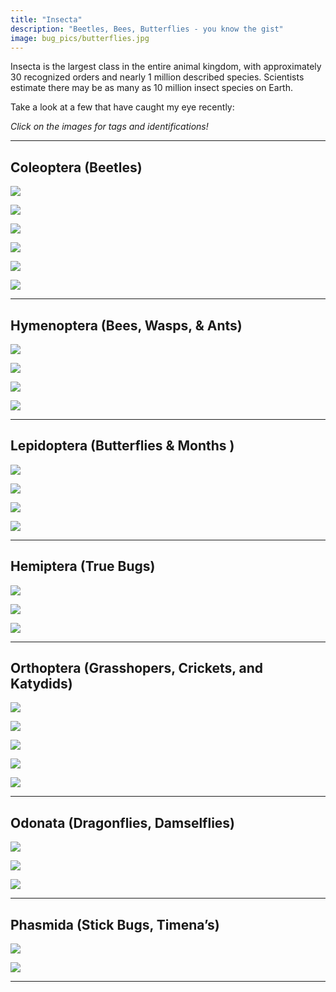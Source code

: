 ```yaml
---
title: "Insecta"
description: "Beetles, Bees, Butterflies - you know the gist"
image: bug_pics/butterflies.jpg
---
```


Insecta is the largest class in the entire animal kingdom, with approximately 30 recognized orders and nearly 1 million described species. Scientists estimate there may be as many as 10 million insect species on Earth. 

Take a look at a few that have caught my eye recently:

*Click on the images for tags and identifications!*

----

## Coleoptera (Beetles)

::: {layout="[[1, 1, 1], [1, 1, 1]]"}

![](bug_pics/IMG_4733.jpeg){.lightbox group="group1" 
description="*Nyctoporis carinata* (Flightless Darking Beetle)<br>CA: Sta Barbara Co<br>Sedgwick Reserve<br>20 May 2025<br>B. Ryan"}

![](bug_pics/IMG_4855.jpeg){.lightbox group="group1" 
description="*Temnoscheila chlorodia* (Pine Trogossitid Beetle)<br>CA: Sta Barbara Co<br>Sedgwick Reserve<br>29 May 2025<br>B. Ryan"}

![](bug_pics/IMG_2208.jpg){.lightbox group="group1" 
description="*Polyphylla decemlineata* (Ten-lined June Beeetle)<br>CA: Sta Barbara Co<br>UCSB<br>17 September 2024<br>B. Ryan"}

![](bug_pics/IMG_2209.jpg){.lightbox group="group1" 
description="*Polyphylla decemlineata* (Ten-lined June Beeetle)<br>CA: Sta Barbara Co<br>UCSB<br>17 September 2024<br>B. Ryan"}

![](bug_pics/milk.JPG){.lightbox group="group1" 
description="*Chrysochus cobaltinus* (Cobalt Milkweed Beetle)<br>CA: Sta Barbara Co<br>Sedgwick Reserve<br>9 July 2025<br>B. Ryan"}

![](bug_pics/IMG_4757.jpeg){.lightbox group="group1" 
description="*Trirhabda eriodictyonis* (Yerba Santa Beetle)<br>CA: Sta Barbara Co<br>Gibraltar Rd<br>22 May 2025<br>B. Ryan"}

:::

----

## Hymenoptera (Bees, Wasps, & Ants)

::: {layout="[1, 1, 1, 1]"}

![](bug_pics/IMG_3307.jpeg){.lightbox group="group2" 
description="Genus *Apis* (Honey Bees)<br>CA: Sta Barbara Co<br>Foothill Rd. Carpinteria<br>30 January 2025<br>B. Ryan"}


![](bug_pics/IMG_4471.jpeg){.lightbox group="group2" 
description="*Dasymutilla aureola* (Pacific Velvet Ant)<br>CA: Monterey Co<br>Carmel Valley<br>20 April 2025<br>B. Ryan"}


![](bug_pics/IMG_1468.jpeg){.lightbox group="group2" 
description="*Xylocopa sonorina* (Valley Carpenter Bee)<br>CA: Sta Barbara Co<br>Garden St<br>1 June 2025<br>A. Aceves"}

![](bug_pics/IMG_5442.jpeg){.lightbox group="group2" 
description="Family Pompillidae (Tarantula Hawk Wasp)<br>CA: Sta Barbara Co<br>Sedgwick Reserve<br>17 July 2025<br>B. Ryan"}


:::
----

## Lepidoptera (Butterflies & Months )

::: {layout="[1, 1, 1, 1]"}

![](bug_pics/IMG_5952.jpeg){.lightbox group="group3" 
description="*Ochlodes syvanoides* (Woodland Skipper)<br>CA: Sta Barbara<br>UCSB<br>29 July 2025<br>B. Ryan"}

![](bug_pics/IMG_4857.jpeg){.lightbox group="group3" 
description="*Argynnis callippe* ssp. *comstocki* (Comstock's Fritillary)<br>CA: Sta Barbara Co<br>Sedgwick reserve<br>29 May 2025<br>B. Ryan"}



![](bug_pics/cocoon_crop.jpg){.lightbox group="group3" 
description="Family Nortontidae (Prominent Moths)<br>CA: Sta Barbara Co<br>Sedgwick Reserve<br>20 May 2025<br>B. Ryan"}

![](bug_pics/IMG_5415.jpeg){.lightbox group="group3" 
description="*Coenonympha california* (Common Ringlet)<br>CA: Sta Barbara Co<br>Sedgwick Reserve<br>9 July 2025<br>B. Ryan"}

:::

----

## Hemiptera (True Bugs)

::: {layout="[1, 1, 1]"}

![](bug_pics/spot.jpeg){.lightbox group="group4" 
description="*Lycorma delicatula* (Spotted Laternfly)<br>PA: Allegheny Co<br>Three Rivers Heritage Trail<br>9 July 2024<br>B. Ryan"}

![](bug_pics/IMG_1751.jpeg){.lightbox group="group4" 
description="*Homalodiscus vitripennis* (Glassy-winged Sharpshooter)<br>CA: Sta Barbara Co<br>Goleta<br>17 July 2024<br>B. Ryan"}

![](bug_pics/milk_hemi.jpg){.lightbox group="group4" 
description="*Oncopeltus fasciatus* (Large Mikweed Bug)<br>CA: Sta Barbara Co<br>Sedgwick Reserve<br>16 July 2025<br>B. Ryan"}

:::

----

## Orthoptera (Grasshopers, Crickets, and Katydids)


::: {layout="[1, 1, 1, 1, 1]"}

![](bug_pics/grasshoper_seki.jpg){.lightbox group="group5" 
description="*Trimerotropis fontana* (Fontana Grasshoper)<br>CA: Tulare County<br>Kings Canyon<br>29 July 2025<br>B. Ryan"}

![](bug_pics/IMG_4836.jpeg){.lightbox group="group5" 
description="Family Tettigonidae (Katydid)<br>CA: Sta Barbara Co<br>Goleta<br>27 May 2025<br>B. Ryan"}

![](bug_pics/IMG_4837.jpeg){.lightbox group="group5" 
description="Family Tettigonidae (Katydid)<br>CA: Sta Barbara Co<br>Goleta<br>9 July 2025<br>B. Ryan"}

![](bug_pics/IMG_5427.jpeg){.lightbox group="group5" 
description="Family Acrididae (Grasshopper)<br>CA: Sta Barbara Co<br>Sedgwick reserve<br>20 May 2025<br>B. Ryan"}

![](bug_pics/IMG_5432.jpeg){.lightbox group="group5" 
description="Family Acrididae (Grasshopper)<br>CA: Sta Barbara Co<br>Sedgwick reserve<br>20 May 2025<br>B. Ryan"}

:::

---

## Odonata (Dragonflies, Damselflies)

::: {layout="[[1], [1, 1]]"}


![](bug_pics/IMG_0443.JPG){.lightbox group="group6" 
description="*Paltothemis lineatipes* (Red Rock Skimmer)<br>CA: Sta Barbara Co<br>Los Padres National Forest<br>25 August, 2024<br>Beautifully photographed by the talented **[Annaly Aceves](https://annalyaceves.github.io/)**"}

![](bug_pics/IMG_4811.jpeg){.lightbox group="group6" 
description="*Rhionaeschna multicolor* (Blue-eyed darner)<br>CA: Sta Barbara Co<br>Goleta<br>27 May 2025<br>B. Ryan"}

![](bug_pics/IMG_4880.jpeg){.lightbox group="group6" 
description="*hetaerina americana* (American Rubyspot)<br>CA: Sta Barbara Co<br>Refugio Rd.<br>7 May 2025<br>B. Ryan"}

:::

----

## Phasmida (Stick Bugs, Timena's)

::: {layout="[1, 1]"}

![](bug_pics/IMG_1364.jpeg){.lightbox group="group7" 
description="*Timema cristinae* (Christinas Timema)<br>CA: Sta Barbara Co<br>Gibraltar Rd<br>22 May 2025<br>B. Ryan"}

![](bug_pics/IMG_4683.jpeg){.lightbox group="group7" 
description="*Timema cristinae* (Christinas Timema)<br>CA: Sta Barbara Co<br>Gibraltar Rd<br>22 May 2025<br>B. Ryan"}

:::

----

